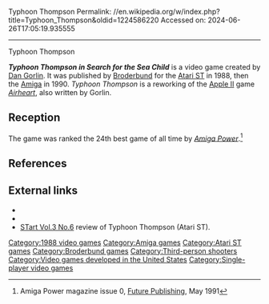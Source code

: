 Typhoon Thompson
Permalink: //en.wikipedia.org/w/index.php?title=Typhoon_Thompson&oldid=1224586220
Accessed on: 2024-06-26T17:05:19.935555



------
Typhoon Thompson
{{Infobox video game
|title  = Typhoon Thompson
|image = Typhoon Thompson cover.jpg
|developer = Dan Gorlin Productions
|publisher = [[Broderbund]]
|designer = [[Dan Gorlin]]
|engine =
|released = 1988
|genre = [[Third-person shooter]]
|modes = [[Single-player video game|Single-player]]
|platforms = [[Amiga]], [[Atari ST]]
|caption = 
|alt = 
}}

'''''Typhoon Thompson in Search for the Sea Child''''' is a video game created by [[Dan Gorlin]].  It was published by [[Broderbund]] for the [[Atari ST]] in 1988, then the [[Amiga]] in 1990. ''Typhoon Thompson'' is a reworking of the [[Apple II series|Apple II]] game ''[[Airheart]]'', also written by Gorlin.

==Reception==
The game was ranked the 24th best game of all time by ''[[Amiga Power]]''.<ref>Amiga Power magazine issue 0, [[Future Publishing]], May 1991</ref>

==References==
{{reflist}}

==External links==
*{{atarimania|id=10730}}
*{{Lemon Amiga game|id=3521}}
*[http://www.atarimagazines.com/startv3n6/for_the_fun_of_it.html STart Vol.3 No.6] review of Typhoon Thompson (Atari ST).

[[Category:1988 video games]]
[[Category:Amiga games]]
[[Category:Atari ST games]]
[[Category:Broderbund games]]
[[Category:Third-person shooters]]
[[Category:Video games developed in the United States]]
[[Category:Single-player video games]]

{{tps-videogame-stub}}
{{Amiga-game-stub}}
{{AtariST-game-stub}}